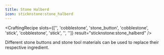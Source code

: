 ```yaml
---
title: Stone Halberd
icon: sticknstone:stone_halberd
---
```


<CraftingRecipe
slots={['', 'cobblestone', 'stone_button', 'cobblestone', 'stick', 'cobblestone', 'stick', '', '']}
result="sticknstone:stone_halberd"
/>

Different stone buttons and stone tool materials can be used to replace their respective ingredient.